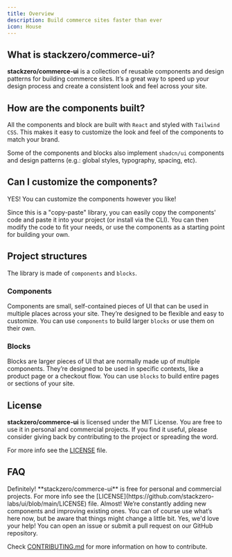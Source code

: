 ```yaml
---
title: Overview
description: Build commerce sites faster than ever
icon: House
---
```


## What is stackzero/commerce-ui?

**stackzero/commerce-ui** is a collection of reusable components and design patterns for building commerce sites. It’s a great way to speed up your design process and create a consistent look and feel across your site.

## How are the components built?

All the components and block are built with `React` and styled with `Tailwind CSS`. This makes it easy to customize the look and feel of the components to match your brand.

Some of the components and blocks also implement `shadcn/ui` components and design patterns (e.g.: global styles, typography, spacing, etc).

## Can I customize the components?

YES! You can customize the components however you like!

Since this is a "copy-paste" library, you can easily copy the components' code and paste it into your project (or install via the CLI). You can then modify the code to fit your needs, or use the components as a starting point for building your own.

## Project structures

The library is made of `components` and `blocks`.

### Components

Components are small, self-contained pieces of UI that can be used in multiple places across your site. They’re designed to be flexible and easy to customize. You can use `components` to build larger `blocks` or use them on their own.

### Blocks

Blocks are larger pieces of UI that are normally made up of multiple components. They’re designed to be used in specific contexts, like a product page or a checkout flow. You can use `blocks` to build entire pages or sections of your site.


## License

**stackzero/commerce-ui** is licensed under the MIT License. You are free to use it in personal and commercial projects. If you find it useful, please consider giving back by contributing to the project or spreading the word.

For more info see the [LICENSE](https://github.com/stackzero-labs/ui/blob/main/LICENSE) file.


## FAQ

<Accordions>
  <Accordion title="Can I use this in my project?">
    Definitely! **stackzero/commerce-ui** is free for personal and commercial projects. 
    For more info see the [LICENSE](https://github.com/stackzero-labs/ui/blob/main/LICENSE) file.
  </Accordion>

  <Accordion title="Is this project ready to use?">
    Almost! We’re constantly adding new components and improving existing ones.
    You can of course use what’s here now, but be aware that things might change a little bit.
  </Accordion>

  <Accordion title="Can I contribute?">
    Yes, we'd love your help! You can open an issue or submit a pull request on our GitHub repository.

  Check [CONTRIBUTING.md](https://github.com/stackzero-labs/ui/blob/main/CONTRIBUTING.md) for more information on how to contribute. 
  </Accordion>
</Accordions>


